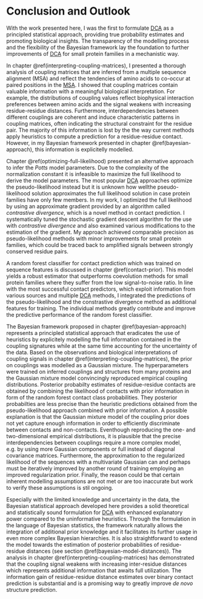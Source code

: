 # Conclusion and Outlook

With the work presented here, I was the first to formulate [DCA](#abbrev) as a principled statistical approach, providing true probability estimates and promoting biological insights.
The transparency of the modelling process and the flexibility of the Bayesian framework lay the foundation to further improvements of [DCA](#abbrev) for small protein families in a mechanistic way.

In chapter \@ref(interpreting-coupling-matrices), I presented a thorough analysis of coupling matrices that are inferred from a multiple sequence alignment (MSA) and reflect the tendencies of amino acids to co-occur at paired positions in the [MSA](#abbrev).
I showed that coupling matrices contain valuable information with a meaningful biological interpretation.
For example, the distributions of coupling values reflect biophysical interaction preferences between amino acids and the signal weakens with increasing residue-residue distances. 
Furthermore, interdependencies between different couplings are coherent and induce characteristic patterns in coupling matrices, often indicating the structural constraint for the residue pair.
The majority of this information is lost by the the way current methods apply heuristics to compute a prediction for a residue-residue contact.
However, in my Bayesian framework presented in chapter \@ref(bayesian-approach), this information is explicitelly modelled.

Chapter \@ref(optimizing-full-likelihood) presented an alternative approach to infer the *Potts* model parameters.
Due to the complexity of the normalization constant it is infeasible to maximize the full likelihood to derive the model parameters.
The most popular [DCA](#abbrev) approaches optimize the pseudo-likelihood instead but it is unknown how wellthe pseudo-likelihood solution approximates the full likelihood solution in case protein families have only few members.
In my work, I optimized the full likelihood by using an approximate gradient provided by an algorithm called *contrastive divergence*, which is a novel method in contact prediction.
I systematically tuned the stochastic gradient descent algorithm for the use with *contrastive divergence* and also examined various modifications to the estimation of the gradient.
My approach achieved comparable precision as pseudo-likelihood methods with minor improvements for small protein families, which could be traced back to amplified signals between strongly conserved residue pairs.

A random forest classifier for contact prediction which was trained on sequence features is discussed in chapter \@ref(contact-prior).
This model yields a robust estimator that outperforms coevolution methods for small protein families where they suffer from the low signal-to-noise ratio.
In line with the most successful contact predictors, which exploit information from various sources and multiple [DCA](#abbrev) methods, I integrated the predictions of the pseudo-likelihood and the constrastive divergence method as additional features for training.
The individual methods greatly contribute and improve the predictive performance of the random forest classifier.

The Bayesian framework proposed in chapter \@ref(bayesian-approach) represents a principled statistical approach that eradicates the use of heuristics by explicitely modelling the full information contained in the coupling signatures while at the same time accounting for the uncertainty of the data.
Based on the observations and biological interpretations of coupling signals in chapter \@ref(interpreting-coupling-matrices), the prior on couplings was modelled as a Gaussian mixture.
The hyperparameters were trained on inferred couplings and structures from many proteins and the Gaussian mixture model convincingly reproduced empirical coupling distributions.
Posterior probabilty estimates of residue-residue contacts are obtained by combining the likelihood of contacts with prior information in form of the random forest contact class probabilities.
They posterior probabilties are less precise than the heuristic predictions obtained from the pseudo-likelihood approach combined with prior information.
A possible explanation is that the Gaussian mixture model of the coupling prior does not yet capture enough information in order to efficiently discriminate between contacts and non-contacts.
Eventhough reproducing the one- and two-dimensional empirical distributions, it is plausible that the precise interdependencies between couplings require a more complex model, e.g. by using more Gaussian components or full instead of diagonal covariance matrices.
Furthermore, the approximation to the regularized likelihood of the sequences with a multivariate Gaussian can and perhaps must be iteratively improved by another round of training employing an improved regularization prior.
Finally, the reason could be that certain inherent modelling assumptions are not met or are too inaccurate but work to verify these assumptions is stil ongoing. 

Especially with the limited knowledge and uncertainty in the data, the Bayesian statistical approach developed here provides a solid theoretical and statistically sound formulation for [DCA](#abbrev) with enhanced explanatory power compared to the uninformative heuristics. 
Through the formulation in the language of Bayesian statistics, the framework naturally allows the integration of additional prior knowledge and it facilitates its further usage in even more complex Bayesian hierarchies. 
It is also straightforward to extend the model towards the estimation of posterior probabilities of residue-residue distances (see section \@ref(bayesian-model-distances)). 
The analysis in chapter \@ref(interpreting-coupling-matrices) has demonstrated that the coupling signal weakens with increasing inter-residue distances which represents additional information that awaits full utilization.
The information gain of residue-residue distance estimates over binary contact prediction is substantial and is a promising way to greatly improve *de novo* structure prediction. 




  
  
  